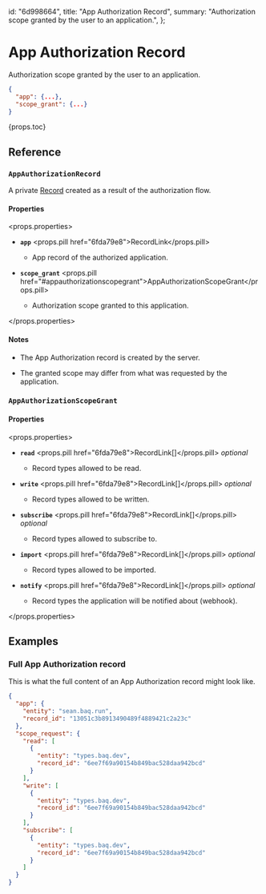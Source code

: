   id: "6d998664",
  title: "App Authorization Record",
  summary:
    "Authorization scope granted by the user to an application.",
};

# App Authorization Record

Authorization scope granted by the user to an application.

```json
{
  "app": {...},
  "scope_grant": {...}
}
```

{props.toc}

## Reference

### `AppAuthorizationRecord`

A private [Record](01735953) created as a result of the authorization flow.

#### Properties

<props.properties>

- **`app`** <props.pill href="6fda79e8">RecordLink</props.pill>

  - App record of the authorized application.

- **`scope_grant`** <props.pill href="#appauthorizationscopegrant">AppAuthorizationScopeGrant</props.pill>

  - Authorization scope granted to this application.

</props.properties>

#### Notes

- The App Authorization record is created by the server.

- The granted scope may differ from what was requested by the application.

### `AppAuthorizationScopeGrant`

#### Properties

<props.properties>

- **`read`** <props.pill href="6fda79e8">RecordLink[]</props.pill> _optional_

  - Record types allowed to be read.

- **`write`** <props.pill href="6fda79e8">RecordLink[]</props.pill> _optional_

  - Record types allowed to be written.

- **`subscribe`** <props.pill href="6fda79e8">RecordLink[]</props.pill> _optional_

  - Record types allowed to subscribe to.

- **`import`** <props.pill href="6fda79e8">RecordLink[]</props.pill> _optional_

  - Record types allowed to be imported.

- **`notify`** <props.pill href="6fda79e8">RecordLink[]</props.pill> _optional_

  - Record types the application will be notified about (webhook).

</props.properties>

## Examples

### Full App Authorization record

This is what the full content of an App Authorization record might look like.

```json
{
  "app": {
    "entity": "sean.baq.run",
    "record_id": "13051c3b8913490489f4889421c2a23c"
  },
  "scope_request": {
    "read": [
      {
        "entity": "types.baq.dev",
        "record_id": "6ee7f69a90154b849bac528daa942bcd"
      }
    ],
    "write": [
      {
        "entity": "types.baq.dev",
        "record_id": "6ee7f69a90154b849bac528daa942bcd"
      }
    ],
    "subscribe": [
      {
        "entity": "types.baq.dev",
        "record_id": "6ee7f69a90154b849bac528daa942bcd"
      }
    ]
  }
}
```
